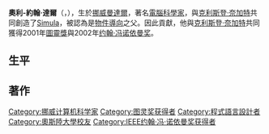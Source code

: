 {{Unreferenced|time=2021-01-13T13:36:07+00:00}}
{{Infobox scientist
| name                    = 奧利-約翰·達爾<br/>Ole-Johan Dahl
| image                   = 
| image_size             = 150px
| caption                 = 
| birth_date              = {{birth date|1931|10|12|df=y}}
| birth_place             = [[挪威|挪威]][[曼達爾|曼達爾]]
| death_date              = {{death date and age|2002|6|29|1931|10|12|df=y}}
| death_place             = [[挪威|挪威]][[阿斯克尔|阿斯克尔]]
| residence               = 
| citizenship             = 
| nationality             = {{flag|Norway}}
| ethnicity               =
| field                   = [[電腦科學|電腦科學]]
| work_institution        = {{le|挪威计算中心|Norwegian Computing Center}}<br>[[奥斯陆大学|奥斯陆大学]] 
| alma_mater              = 
| doctoral_advisor        = 
| doctoral_students       = 
| known_for               = [[Simula|Simula]]<br>[[面向对象程序设计|面向对象程序设计]]
| author_abbreviation_bot = 
| author_abbreviation_zoo = 
| prizes                  = [[圖靈獎|圖靈獎]] <small>(2001年)</small><br>[[约翰·冯诺依曼奖|约翰·冯诺依曼奖]] <small>(2002年)</small>
| religion                = 
| footnotes               = 
}}
'''奧利-約翰·達爾'''（{{lang-no|'''Ole-Johan Dahl'''}}，{{bd|1931年|10月12日|2002年|1月29日|catIdx=Dahl, Ole-Johan}}），生於[[挪威|挪威]][[曼達爾|曼達爾]]，著名[[電腦科學家|電腦科學家]]，與[[克利斯登·奈加特|克利斯登·奈加特]]共同創造了[[Simula|Simula]]，被認為是[[物件導向|物件導向]]之父。因此貢獻，他與[[克利斯登·奈加特|克利斯登·奈加特]]共同獲得2001年[[圖靈獎|圖靈獎]]與2002年[[约翰·冯诺依曼奖|约翰·冯诺依曼奖]]。

==生平==

==著作==

{{軟體工程}}
{{圖靈獎}}
{{IEEE约翰·冯·诺依曼奖获得者}}
{{Authority control}}
{{DEFAULTSORT:Dahl, Ole-Johan}}
[[Category:挪威计算机科学家|Category:挪威计算机科学家]]
[[Category:图灵奖获得者|Category:图灵奖获得者]]
[[Category:程式語言設計者|Category:程式語言設計者]]
[[Category:奧斯陸大學校友|Category:奧斯陸大學校友]]
[[Category:IEEE约翰·冯·诺依曼奖获得者|Category:IEEE约翰·冯·诺依曼奖获得者]]
